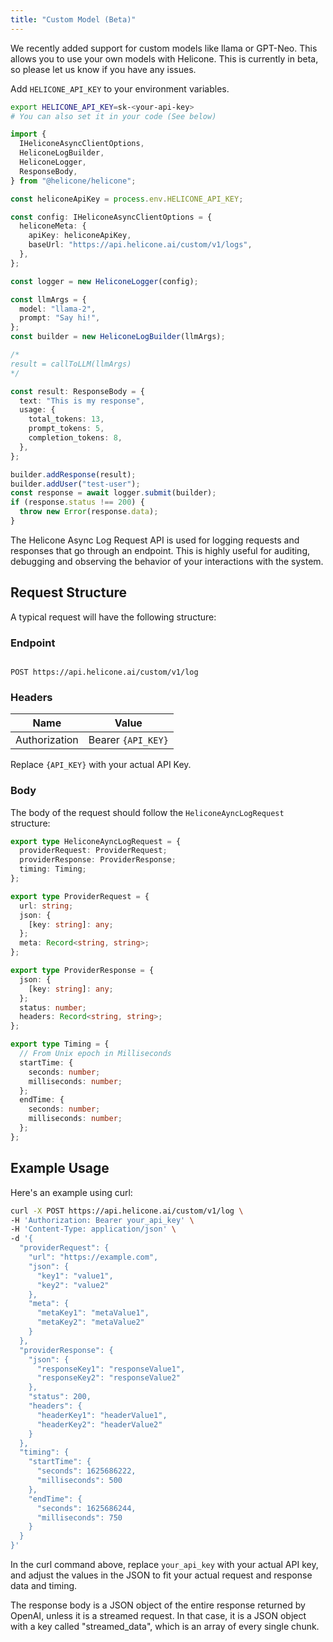 ```yaml
---
title: "Custom Model (Beta)"
---
```


We recently added support for custom models like llama or GPT-Neo.
This allows you to use your own models with Helicone.
This is currently in beta, so please let us know if you have any issues.

<Tabs>
<Tab title="NodeJS">

Add `HELICONE_API_KEY` to your environment variables.

```bash
export HELICONE_API_KEY=sk-<your-api-key>
# You can also set it in your code (See below)
```

```typescript
import {
  IHeliconeAsyncClientOptions,
  HeliconeLogBuilder,
  HeliconeLogger,
  ResponseBody,
} from "@helicone/helicone";

const heliconeApiKey = process.env.HELICONE_API_KEY;

const config: IHeliconeAsyncClientOptions = {
  heliconeMeta: {
    apiKey: heliconeApiKey,
    baseUrl: "https://api.helicone.ai/custom/v1/logs",
  },
};

const logger = new HeliconeLogger(config);

const llmArgs = {
  model: "llama-2",
  prompt: "Say hi!",
};
const builder = new HeliconeLogBuilder(llmArgs);

/*
result = callToLLM(llmArgs)
*/

const result: ResponseBody = {
  text: "This is my response",
  usage: {
    total_tokens: 13,
    prompt_tokens: 5,
    completion_tokens: 8,
  },
};

builder.addResponse(result);
builder.addUser("test-user");
const response = await logger.submit(builder);
if (response.status !== 200) {
  throw new Error(response.data);
}
```

</Tab>

<Tab title="Curl">
The Helicone Async Log Request API is used for logging requests and responses that
go through an endpoint. This is highly useful for auditing, debugging and observing
the behavior of your interactions with the system.

## Request Structure

A typical request will have the following structure:

### Endpoint

```

POST https://api.helicone.ai/custom/v1/log

```

### Headers

| Name          | Value              |
| ------------- | ------------------ |
| Authorization | Bearer `{API_KEY}` |

Replace `{API_KEY}` with your actual API Key.

### Body

The body of the request should follow the `HeliconeAyncLogRequest` structure:

```ts
export type HeliconeAyncLogRequest = {
  providerRequest: ProviderRequest;
  providerResponse: ProviderResponse;
  timing: Timing;
};

export type ProviderRequest = {
  url: string;
  json: {
    [key: string]: any;
  };
  meta: Record<string, string>;
};

export type ProviderResponse = {
  json: {
    [key: string]: any;
  };
  status: number;
  headers: Record<string, string>;
};

export type Timing = {
  // From Unix epoch in Milliseconds
  startTime: {
    seconds: number;
    milliseconds: number;
  };
  endTime: {
    seconds: number;
    milliseconds: number;
  };
};
```

## Example Usage

Here's an example using curl:

```sh
curl -X POST https://api.helicone.ai/custom/v1/log \
-H 'Authorization: Bearer your_api_key' \
-H 'Content-Type: application/json' \
-d '{
  "providerRequest": {
    "url": "https://example.com",
    "json": {
      "key1": "value1",
      "key2": "value2"
    },
    "meta": {
      "metaKey1": "metaValue1",
      "metaKey2": "metaValue2"
    }
  },
  "providerResponse": {
    "json": {
      "responseKey1": "responseValue1",
      "responseKey2": "responseValue2"
    },
    "status": 200,
    "headers": {
      "headerKey1": "headerValue1",
      "headerKey2": "headerValue2"
    }
  },
  "timing": {
    "startTime": {
      "seconds": 1625686222,
      "milliseconds": 500
    },
    "endTime": {
      "seconds": 1625686244,
      "milliseconds": 750
    }
  }
}'
```

In the curl command above, replace `your_api_key` with your actual API key, and adjust the values in the JSON to fit your actual request and response data and timing.

The response body is a JSON object of the entire response returned by OpenAI, unless it is a streamed request. In that case, it is a JSON object with a key called "streamed_data", which is an array of every single chunk.

</Tab>
</Tabs>
